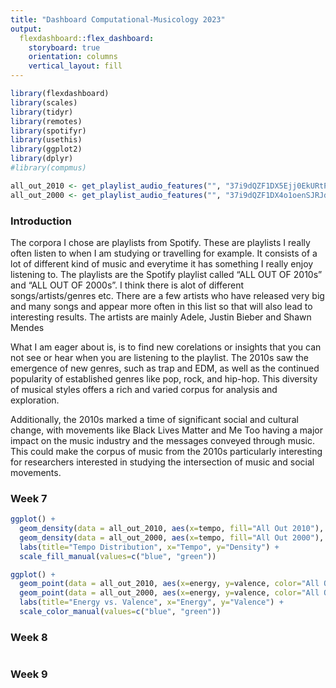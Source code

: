 ```yaml
---
title: "Dashboard Computational-Musicology 2023"
output: 
  flexdashboard::flex_dashboard:
    storyboard: true
    orientation: columns
    vertical_layout: fill
---
```


```r
library(flexdashboard)
library(scales)
library(tidyr)
library(remotes)
library(spotifyr)
library(usethis)
library(ggplot2)
library(dplyr)
#library(compmus)

all_out_2010 <- get_playlist_audio_features("", "37i9dQZF1DX5Ejj0EkURtP")
all_out_2000 <- get_playlist_audio_features("", "37i9dQZF1DX4o1oenSJRJd")
```

### Introduction
The corpora I chose are playlists from Spotify. These are playlists I really often listen to when I am studying or travelling for example. It consists of a lot of different kind of music and everytime it has something I really enjoy listening to. The playlists are the Spotify playlist called "ALL OUT OF 2010s" and "ALL OUT OF 2000s". I think there is alot of different songs/artists/genres etc. There are a few artists who have released very big and many songs and appear more often in this list so that will also lead to interesting results. The artists are mainly Adele, Justin Bieber and Shawn Mendes

What I am eager about is, is to find new corelations or insights that you can not see or hear when you are listening to the playlist. The 2010s saw the emergence of new genres, such as trap and EDM, as well as the continued popularity of established genres like pop, rock, and hip-hop. This diversity of musical styles offers a rich and varied corpus for analysis and exploration.

Additionally, the 2010s marked a time of significant social and cultural change, with movements like Black Lives Matter and Me Too having a major impact on the music industry and the messages conveyed through music. This could make the corpus of music from the 2010s particularly interesting for researchers interested in studying the intersection of music and social movements.


### Week 7

```r
ggplot() +
  geom_density(data = all_out_2010, aes(x=tempo, fill="All Out 2010"), alpha=0.5) +
  geom_density(data = all_out_2000, aes(x=tempo, fill="All Out 2000"), alpha=0.5) +
  labs(title="Tempo Distribution", x="Tempo", y="Density") +
  scale_fill_manual(values=c("blue", "green"))

ggplot() +
  geom_point(data = all_out_2010, aes(x=energy, y=valence, color="All Out 2010"), alpha=0.5) +
  geom_point(data = all_out_2000, aes(x=energy, y=valence, color="All Out 2000"), alpha=0.5) +
  labs(title="Energy vs. Valence", x="Energy", y="Valence") +
  scale_color_manual(values=c("blue", "green"))
```

### Week 8

```r

```

### Week 9

```r

```

